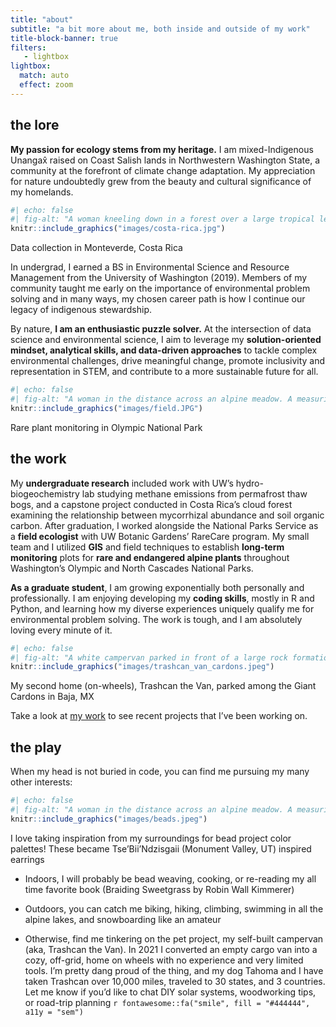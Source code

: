```yaml
---
title: "about"
subtitle: "a bit more about me, both inside and outside of my work"
title-block-banner: true
filters:
   - lightbox
lightbox:
  match: auto
  effect: zoom
---
```


::::::::::: darkgrey-text
## the lore

**My passion for ecology stems from my heritage.** I am mixed-Indigenous Unangax̂ raised on Coast Salish lands in Northwestern Washington State, a community at the forefront of climate change adaptation. My appreciation for nature undoubtedly grew from the beauty and cultural significance of my homelands.

:::: column-margin
```r
#| echo: false
#| fig-alt: "A woman kneeling down in a forest over a large tropical leaf, taking notes in a journal."
knitr::include_graphics("images/costa-rica.jpg")
```

::: figure-caption
Data collection in Monteverde, Costa Rica
:::
::::

In undergrad, I earned a BS in Environmental Science and Resource Management from the University of Washington (2019). Members of my community taught me early on the importance of environmental problem solving and in many ways, my chosen career path is how I continue our legacy of indigenous stewardship.

By nature, **I am an enthusiastic puzzle solver.** At the intersection of data science and environmental science, I aim to leverage my **solution-oriented mindset, analytical skills, and data-driven approaches** to tackle complex environmental challenges, drive meaningful change, promote inclusivity and representation in STEM, and contribute to a more sustainable future for all.

:::: column-margin
```r
#| echo: false
#| fig-alt: "A woman in the distance across an alpine meadow. A measuring tape is running from the camera to where she is sitting. Mountains are in the background."
knitr::include_graphics("images/field.JPG")
```

::: figure-caption
Rare plant monitoring in Olympic National Park
:::
::::

## the work

My **undergraduate research** included work with UW’s hydro-biogeochemistry lab studying methane emissions from permafrost thaw bogs, and a capstone project conducted in Costa Rica’s cloud forest examining the relationship between mycorrhizal abundance and soil organic carbon. After graduation, I worked alongside the National Parks Service as a **field ecologist** with UW Botanic Gardens’ RareCare program. My small team and I utilized **GIS** and field techniques to establish **long-term monitoring** plots for **rare and endangered alpine plants** throughout Washington’s Olympic and North Cascades National Parks.

**As a graduate student**, I am growing exponentially both personally and professionally. I am enjoying developing my **coding skills**, mostly in R and Python, and learning how my diverse experiences uniquely qualify me for environmental problem solving. The work is tough, and I am absolutely loving every minute of it.

:::: column-margin
```r
#| echo: false
#| fig-alt: "A white campervan parked in front of a large rock formation surrounded by Mexican Giant Cardon Cactuses around sunset."
knitr::include_graphics("images/trashcan_van_cardons.jpeg")
```

::: figure-caption
My second home (on-wheels), Trashcan the Van, parked among the Giant Cardons in Baja, MX
:::
::::

Take a look at [my work](posts.qmd) to see recent projects that I've been working on.

## the play

When my head is not buried in code, you can find me pursuing my many other interests:

:::: column-margin
```r
#| echo: false
#| fig-alt: "A woman in the distance across an alpine meadow. A measuring tape is running from the camera to where she is sitting. Mountains are in the background."
knitr::include_graphics("images/beads.jpeg")
```

::: figure-caption
I love taking inspiration from my surroundings for bead project color palettes! These became Tse'Bii'Ndzisgaii (Monument Valley, UT) inspired earrings
:::
::::

-   Indoors, I will probably be bead weaving, cooking, or re-reading my all time favorite book (Braiding Sweetgrass by Robin Wall Kimmerer)

-   Outdoors, you can catch me biking, hiking, climbing, swimming in all the alpine lakes, and snowboarding like an amateur

-   Otherwise, find me tinkering on the pet project, my self-built campervan (aka, Trashcan the Van). In 2021 I converted an empty cargo van into a cozy, off-grid, home on wheels with no experience and very limited tools. I'm pretty dang proud of the thing, and my dog Tahoma and I have taken Trashcan over 10,000 miles, traveled to 30 states, and 3 countries. Let me know if you'd like to chat DIY solar systems, woodworking tips, or road-trip planning `r fontawesome::fa("smile", fill = "#444444", a11y = "sem")`
:::::::::::
